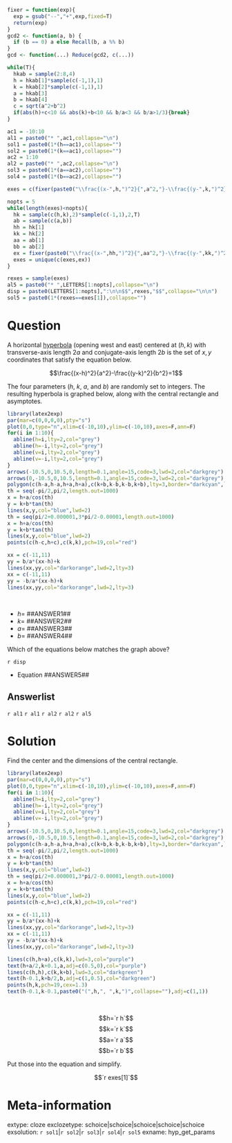 ```r
fixer = function(exp){
  exp = gsub("--","+",exp,fixed=T)
  return(exp)
}
gcd2 <- function(a, b) {
  if (b == 0) a else Recall(b, a %% b)
}
gcd <- function(...) Reduce(gcd2, c(...))

while(T){
  hkab = sample(2:8,4)
  h = hkab[1]*sample(c(-1,1),1)
  k = hkab[2]*sample(c(-1,1),1)
  a = hkab[3]
  b = hkab[4]
  c = sqrt(a^2+b^2)
  if(abs(h)+c<10 && abs(k)+b<10 && b/a<3 && b/a>1/3){break}
}

ac1 = -10:10
al1 = paste0("* ",ac1,collapse="\n")
sol1 = paste0(1*(h==ac1),collapse="")
sol2 = paste0(1*(k==ac1),collapse="")
ac2 = 1:10
al2 = paste0("* ",ac2,collapse="\n")
sol3 = paste0(1*(a==ac2),collapse="")
sol4 = paste0(1*(b==ac2),collapse="")

exes = c(fixer(paste0("\\frac{(x-",h,")^2}{",a^2,"}-\\frac{(y-",k,")^2}{",b^2,"}=1")))

nopts = 5
while(length(exes)<nopts){
  hk = sample(c(h,k),2)*sample(c(-1,1),2,T)
  ab = sample(c(a,b))
  hh = hk[1]
  kk = hk[2]
  aa = ab[1]
  bb = ab[2]
  ex = fixer(paste0("\\frac{(x-",hh,")^2}{",aa^2,"}-\\frac{(y-",kk,")^2}{",bb^2,"}=1"))
  exes = unique(c(exes,ex))
}

rexes = sample(exes)
al5 = paste0("* ",LETTERS[1:nopts],collapse="\n")
disp = paste0(LETTERS[1:nopts],":\n\n$$",rexes,"$$",collapse="\n\n")
sol5 = paste0(1*(rexes==exes[1]),collapse="")
```

Question
========

A horizontal [hyperbola](https://openstax.org/books/precalculus-2e/pages/10-2-the-hyperbola) (opening west and east) centered at $(h,k)$ with transverse-axis length $2a$ and conjugate-axis length $2b$ is the set of $x,y$ coordinates that satisfy the equation below.

$$\frac{(x-h)^2}{a^2}-\frac{(y-k)^2}{b^2}=1$$

The four parameters ($h$, $k$, $a$, and $b$) are randomly set to integers. The resulting hyperbola is graphed below, along with the central rectangle and asymptotes.

```r
library(latex2exp)
par(mar=c(0,0,0,0),pty="s")
plot(0,0,type="n",xlim=c(-10,10),ylim=c(-10,10),axes=F,ann=F)
for(i in 1:10){
  abline(h=i,lty=2,col="grey")
  abline(h=-i,lty=2,col="grey")
  abline(v=i,lty=2,col="grey")
  abline(v=-i,lty=2,col="grey")
}
arrows(-10.5,0,10.5,0,length=0.1,angle=15,code=3,lwd=2,col="darkgrey")
arrows(0,-10.5,0,10.5,length=0.1,angle=15,code=3,lwd=2,col="darkgrey")
polygon(c(h-a,h-a,h+a,h+a),c(k+b,k-b,k-b,k+b),lty=3,border="darkcyan",lwd=2)
th = seq(-pi/2,pi/2,length.out=1000)
x = h+a/cos(th)
y = k+b*tan(th)
lines(x,y,col="blue",lwd=2)
th = seq(pi/2+0.000001,3*pi/2-0.00001,length.out=1000)
x = h+a/cos(th)
y = k+b*tan(th)
lines(x,y,col="blue",lwd=2)
points(c(h-c,h+c),c(k,k),pch=19,col="red")

xx = c(-11,11)
yy = b/a*(xx-h)+k
lines(xx,yy,col="darkorange",lwd=2,lty=3)
xx = c(-11,11)
yy = -b/a*(xx-h)+k
lines(xx,yy,col="darkorange",lwd=2,lty=3)
```
\

* $h=$ ##ANSWER1##
* $k=$ ##ANSWER2##
* $a=$ ##ANSWER3##
* $b=$ ##ANSWER4##

Which of the equations below matches the graph above?

`r disp`

* Equation ##ANSWER5##


Answerlist
--------

`r al1`
`r al1`
`r al2`
`r al2`
`r al5`

Solution
========

Find the center and the dimensions of the central rectangle.

```r
library(latex2exp)
par(mar=c(0,0,0,0),pty="s")
plot(0,0,type="n",xlim=c(-10,10),ylim=c(-10,10),axes=F,ann=F)
for(i in 1:10){
  abline(h=i,lty=2,col="grey")
  abline(h=-i,lty=2,col="grey")
  abline(v=i,lty=2,col="grey")
  abline(v=-i,lty=2,col="grey")
}
arrows(-10.5,0,10.5,0,length=0.1,angle=15,code=3,lwd=2,col="darkgrey")
arrows(0,-10.5,0,10.5,length=0.1,angle=15,code=3,lwd=2,col="darkgrey")
polygon(c(h-a,h-a,h+a,h+a),c(k+b,k-b,k-b,k+b),lty=3,border="darkcyan",lwd=2)
th = seq(-pi/2,pi/2,length.out=1000)
x = h+a/cos(th)
y = k+b*tan(th)
lines(x,y,col="blue",lwd=2)
th = seq(pi/2+0.000001,3*pi/2-0.00001,length.out=1000)
x = h+a/cos(th)
y = k+b*tan(th)
lines(x,y,col="blue",lwd=2)
points(c(h-c,h+c),c(k,k),pch=19,col="red")

xx = c(-11,11)
yy = b/a*(xx-h)+k
lines(xx,yy,col="darkorange",lwd=2,lty=3)
xx = c(-11,11)
yy = -b/a*(xx-h)+k
lines(xx,yy,col="darkorange",lwd=2,lty=3)

lines(c(h,h+a),c(k,k),lwd=3,col="purple")
text(h+a/2,k+0.1,a,adj=c(0.5,0),col="purple")
lines(c(h,h),c(k,k+b),lwd=3,col="darkgreen")
text(h-0.1,k+b/2,b,adj=c(1,0.5),col="darkgreen")
points(h,k,pch=19,cex=1.3)
text(h-0.1,k-0.1,paste0("(",h,", ",k,")",collapse=""),adj=c(1,1))
```
\

$$h=`r h`$$
$$k=`r k`$$
$$a=`r a`$$
$$b=`r b`$$

Put those into the equation and simplify.

$$`r exes[1]`$$

Meta-information
============
extype: cloze
exclozetype: schoice|schoice|schoice|schoice|schoice
exsolution: `r sol1`|`r sol2`|`r sol3`|`r sol4`|`r sol5`
exname: hyp_get_params